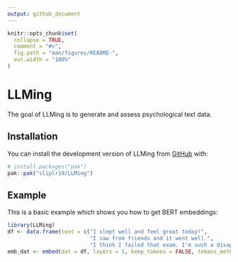```yaml
---
output: github_document
---
```


<!-- README.md is generated from README.Rmd. Please edit that file -->

```r
knitr::opts_chunk$set(
  collapse = TRUE,
  comment = "#>",
  fig.path = "man/figures/README-",
  out.width = "100%"
)
```

# LLMing

<!-- badges: start -->
<!-- badges: end -->

The goal of LLMing is to generate and assess psychological text data.

## Installation

You can install the development version of LLMing from [GitHub](https://github.com/) with:

``` r
# install.packages("pak")
pak::pak("sliplr19/LLMing")
```

## Example

This is a basic example which shows you how to get BERT embeddings:

```r
library(LLMing)
df <- data.frame(text = c("I slept well and feel great today!",
                          "I saw from friends and it went well.",
                          "I think I failed that exam. I'm such a disapointment."))
emb_dat <- embed(dat = df, layers = 1, keep_tokens = FALSE, tokens_method = "mean")
```
